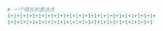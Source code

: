 ```{r, tidy=TRUE, tidy.opts=list(width.cutoff=50)}
# 一个很长的表达式
1+1+1+1+1+1+1+1+1+1+1+1+1+1+1+1+1+1+1+1+1+1+1+1+
1+1+1+1+1+1+1+1+1+1+1+1+1+1+1+1+1+1+1+1+1+1+1+1
```
